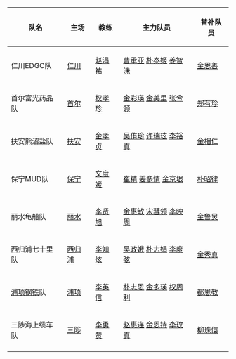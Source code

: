 {|class="wikitable"
! 队名 !! 主场 !! 教练 !! 主力队员 !! 替补队员
|-
|仁川EDGC队||[[仁川廣域市|仁川]]||[[赵涓祐]]||[[曹承亚]] [[朴泰姬]] [[姜智洙]]||[[金恩善]]
|-
|首尔富光药品队||[[首爾特別市|首尔]]||[[权孝珍]]||[[金彩瑛]] [[金美里]] [[张兮领]]||[[郑有珍]]
|-
|扶安熊沼盐队||[[扶安郡|扶安]]||[[金孝贞 (围棋棋手)|金孝贞]]||[[吴侑珍]] [[许瑞玹]] [[李裕真]]||[[金相仁]]
|-
|保宁MUD队||[[保宁市|保宁]]||[[文度媛]]||[[崔精]] [[姜多情]] [[金京垠]]||[[朴昭律]]
|-
|丽水龟船队||[[麗水市 (韓國)|丽水]]||[[李贤旭]]||[[金惠敏 (棋手)|金惠敏]] [[宋彗领]] [[李映周]]||[[金鲁炅]]
|-
|西归浦七十里队||[[西归浦市|西归浦]]||[[李知炫]]||[[吴政娥]] [[朴志娟]] [[李度弦]]||[[金秀真]]
|-
|[[浦项钢铁]]队||[[浦项市|浦项]]||[[李英信]]||[[朴志恩]] [[金多瑛]] [[权周利]]||[[都恩教]]
|-
|三陟海上缆车队||[[三陟市|三陟]]||[[李勇赞]]||[[赵惠连]] [[金恩持]] [[李玟真]]||[[柳珠儇]]
|-
|}